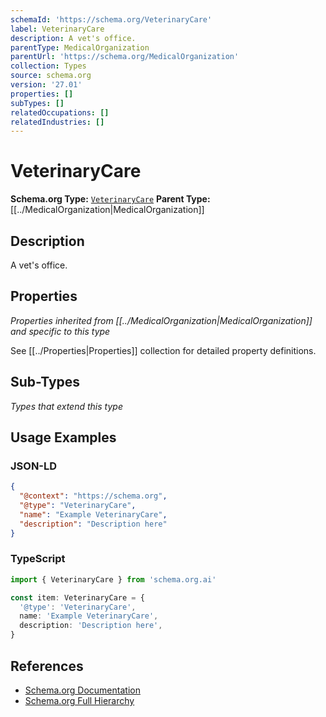 ```yaml
---
schemaId: 'https://schema.org/VeterinaryCare'
label: VeterinaryCare
description: A vet's office.
parentType: MedicalOrganization
parentUrl: 'https://schema.org/MedicalOrganization'
collection: Types
source: schema.org
version: '27.01'
properties: []
subTypes: []
relatedOccupations: []
relatedIndustries: []
---
```

# VeterinaryCare

**Schema.org Type:** [`VeterinaryCare`](https://schema.org/VeterinaryCare)
**Parent Type:** [[../MedicalOrganization|MedicalOrganization]]

## Description

A vet's office.

## Properties

*Properties inherited from [[../MedicalOrganization|MedicalOrganization]] and specific to this type*

See [[../Properties|Properties]] collection for detailed property definitions.

## Sub-Types

*Types that extend this type*

## Usage Examples

### JSON-LD

```json
{
  "@context": "https://schema.org",
  "@type": "VeterinaryCare",
  "name": "Example VeterinaryCare",
  "description": "Description here"
}
```

### TypeScript

```typescript
import { VeterinaryCare } from 'schema.org.ai'

const item: VeterinaryCare = {
  '@type': 'VeterinaryCare',
  name: 'Example VeterinaryCare',
  description: 'Description here',
}
```

## References

- [Schema.org Documentation](https://schema.org/VeterinaryCare)
- [Schema.org Full Hierarchy](https://schema.org/docs/full.html)
